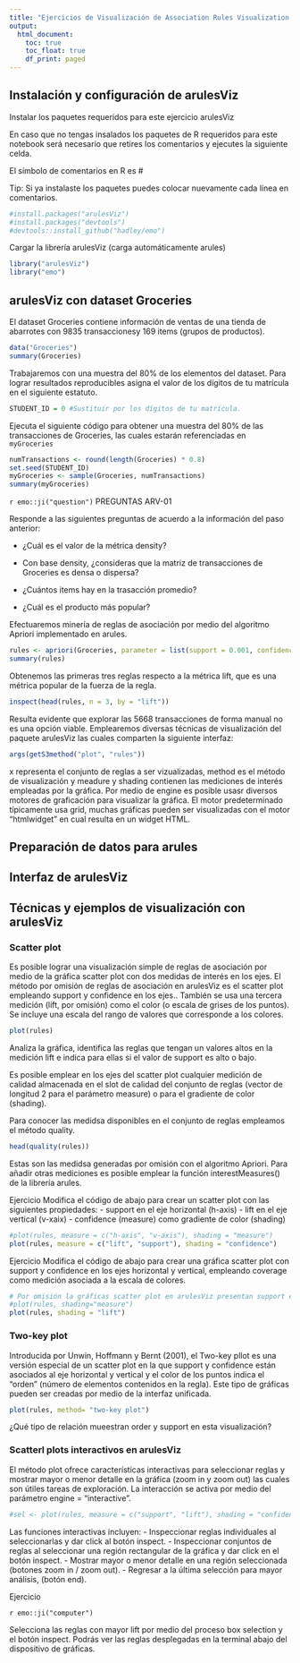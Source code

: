 ```yaml
---
title: "Ejercicios de Visualización de Association Rules Visualization - Exercices"
output:
  html_document:
    toc: true
    toc_float: true
    df_print: paged
---
```

## Instalación y configuración de arulesViz
Instalar los paquetes requeridos para este ejercicio arulesViz

En caso que no tengas insalados los paquetes de R requeridos para este notebook será necesario que retires los comentarios y ejecutes la siguiente celda.

El símbolo de comentarios en R es #

Tip: Si ya instalaste los paquetes puedes colocar nuevamente cada línea en comentarios.

```r
#install.packages("arulesViz")
#install.packages("devtools")
#devtools::install_github("hadley/emo")

```

Cargar la librería arulesViz (carga automáticamente arules)

```r
library("arulesViz")
library("emo")
```

## arulesViz con dataset Groceries
El dataset Groceries contiene información de ventas de una tienda de abarrotes con 9835 transaccionesy 169 items (grupos de productos).
```r
data("Groceries")
summary(Groceries)

```

Trabajaremos con una muestra del 80% de los elementos del dataset. Para lograr resultados reproducibles asigna el valor de los dígitos de tu matrícula en el siguiente estatuto.

```r
STUDENT_ID = 0 #Sustituir por los dígitos de tu matrícula.
```

Ejecuta el siguiente código para obtener una muestra del 80% de las transacciones de Groceries, las cuales estarán referenciadas en `myGroceries`

```r
numTransactions <- round(length(Groceries) * 0.8)
set.seed(STUDENT_ID)
myGroceries <- sample(Groceries, numTransactions)
summary(myGroceries)

```
`r emo::ji("question")`
PREGUNTAS ARV-01

Responde a las siguientes preguntas de acuerdo a la información del paso anterior:

- ¿Cuál es el valor de la métrica density?

- Con base density, ¿consideras que la matriz de transacciones de Groceries es densa o dispersa?

- ¿Cuántos items hay en la trasacción promedio?

- ¿Cuál es el producto más popular?

Efectuaremos minería de reglas de asociación por medio del algoritmo Apriori implementado en arules.
```r
rules <- apriori(Groceries, parameter = list(support = 0.001, confidence = 0.05))
summary(rules)
```

Obtenemos las primeras tres reglas respecto a la métrica lift, que es una métrica popular de la fuerza de la regla.
```r
inspect(head(rules, n = 3, by = "lift"))
```

Resulta evidente que explorar las 5668 transacciones de forma manual no es una opción viable. Emplearemos diversas técnicas de visualización del paquete arulesViz las cuales comparten la siguiente interfaz:
```r
args(getS3method("plot", "rules"))
```
x representa el conjunto de reglas a ser vizualizadas, method es el método de visualización y meadure y shading contienen las mediciones de interés empleadas por la gráfica. 
Por medio de engine es posible usasr diversos motores de graficación para visualizar la gráfica. El motor predeterminado típicamente usa grid, muchas gráficas pueden ser visualizadas con el motor "htmlwidget" en cual resulta en un widget HTML.


## Preparación de datos para arules

## Interfaz de arulesViz

## Técnicas y ejemplos de visualización con arulesViz

### Scatter plot
Es posible lograr una visualización simple de reglas de asociación por medio de la gráfica scatter plot con dos medidas de interés en los ejes. El método por omisión de reglas de asociación en arulesViz es el scatter plot empleando support y confidence en los ejes.. También se usa una tercera medición (lift, por omisión) como el color (o escala de grises de los puntos). Se incluye una escala del rango de valores que corresponde a los colores.
```r
plot(rules)
```

Analiza la gráfica, identifica las reglas que tengan un valores altos en la medición lift e indica para ellas si el valor de support es alto o bajo.

Es posible emplear en los ejes del scatter plot cualquier medición de calidad almacenada en el slot de calidad del conjunto de reglas (vector de longitud 2 para el parámetro measure) o para el gradiente de color (shading).

Para conocer las medidsa disponibles en el conjunto de reglas empleamos el método quality.

```r
head(quality(rules))
```

Estas son las medidsa generadas por omisión con el algoritmo Apriori. Para añadir otras mediciones es posible emplear la función interestMeasures() de la librería arules.

Ejercicio
Modifica el código de abajo para crear un scatter plot con las siguientes propiedades:
- support en el eje horizontal (h-axis)
- lift en el eje vertical (v-xaix)
- confidence (measure) como gradiente de color (shading)

```r
#plot(rules, measure = c("h-axis", "v-axis"), shading = "measure")
plot(rules, measure = c("lift", "support"), shading = "confidence")
```


Ejercicio
Modifica el código de abajo para crear una gráfica scatter plot con support y confidence en los ejes horizontal y vertical, empleando coverage como medición asociada a la escala de colores.
```r
# Por omisión la gráficas scatter plot en arulesViz presentan support en el eje horizontal y confidence en el eje vertical
#plot(rules, shading="measure")
plot(rules, shading = "lift")
```


### Two-key plot
Introducida por Unwin, Hoffmann y Bernt (2001), el Two-key pllot es una versión especial de un scatter plot en la que support y confidence están asociados al eje horizontal y vertical y el color de los puntos indica el "orden" (número de elementos contenidos en la regla). Este tipo de gráficas pueden ser creadas por medio de la interfaz unificada.

```r
plot(rules, method= "two-key plot")
```

¿Qué tipo de relación mueestran order y support en esta visualización?

### Scatterl plots interactivos en arulesViz

El método plot ofrece características interactivas para seleccionar reglas y mostrar mayor o menor detalle en la gráfica (zoom in y zoom out) las cuales son útiles tareas de exploración. La interacción se activa por medio del parámetro engine = "interactive".

```r
#sel <- plot(rules, measure = c("support", "lift"), shading = "confidence", interactive = TRUE)
```

Las funciones interactivas incluyen: 
- Inspeccionar reglas individuales al seleccionarlas y dar click al botón inspect.
- Inspeccionar conjuntos de reglas al seleccionar una región rectangular de la gráfica y dar click en el botón inspect.
- Mostrar mayor o menor detalle en una región seleccionada (botones zoom in / zoom out).
- Regresar a la última selección para mayor análisis, (botón end).

Ejercicio

`r emo::ji("computer")`

Selecciona las reglas con mayor lift por medio del proceso box selection y el botón inspect. Podrás ver las reglas desplegadas en la terminal abajo del dispositivo de gráficas.




